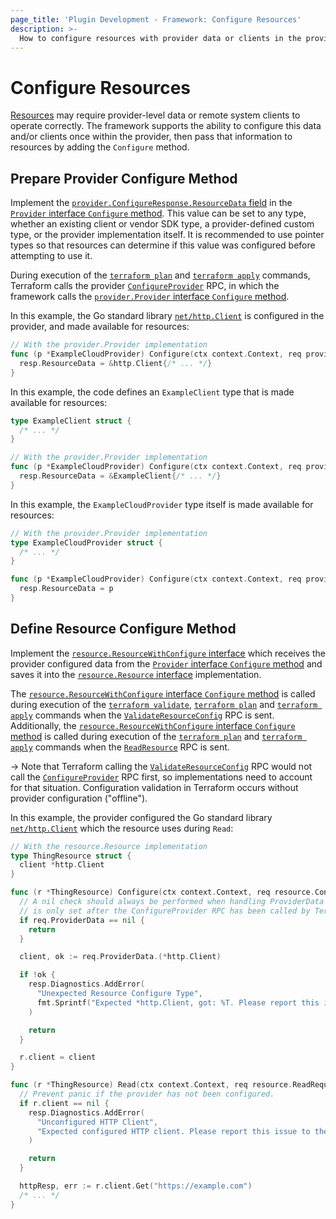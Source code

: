 ```yaml
---
page_title: 'Plugin Development - Framework: Configure Resources'
description: >-
  How to configure resources with provider data or clients in the provider development framework.
---
```


# Configure Resources

[Resources](/terraform/plugin/framework/resources) may require provider-level data or remote system clients to operate correctly. The framework supports the ability to configure this data and/or clients once within the provider, then pass that information to resources by adding the `Configure` method.

## Prepare Provider Configure Method

Implement the [`provider.ConfigureResponse.ResourceData` field](https://pkg.go.dev/github.com/hashicorp/terraform-plugin-framework/provider#ConfigureResponse.ResourceData) in the [`Provider` interface `Configure` method](https://pkg.go.dev/github.com/hashicorp/terraform-plugin-framework/provider#Provider.Configure). This value can be set to any type, whether an existing client or vendor SDK type, a provider-defined custom type, or the provider implementation itself. It is recommended to use pointer types so that resources can determine if this value was configured before attempting to use it.

During execution of the [`terraform plan`](/terraform/cli/commands/plan) and [`terraform apply`](/terraform/cli/commands/apply) commands, Terraform calls the provider [`ConfigureProvider`](/terraform/plugin/framework/internals/rpcs#configureprovider-rpc) RPC, in which the framework calls the [`provider.Provider` interface `Configure` method](https://pkg.go.dev/github.com/hashicorp/terraform-plugin-framework/provider#Provider.Configure).

In this example, the Go standard library [`net/http.Client`](https://pkg.go.dev/net/http#Client) is configured in the provider, and made available for resources:

```go
// With the provider.Provider implementation
func (p *ExampleCloudProvider) Configure(ctx context.Context, req provider.ConfigureRequest, resp *provider.ConfigureResponse) {
  resp.ResourceData = &http.Client{/* ... */}
}
```

In this example, the code defines an `ExampleClient` type that is made available for resources:

```go
type ExampleClient struct {
  /* ... */
}

// With the provider.Provider implementation
func (p *ExampleCloudProvider) Configure(ctx context.Context, req provider.ConfigureRequest, resp *provider.ConfigureResponse) {
  resp.ResourceData = &ExampleClient{/* ... */}
}
```

In this example, the `ExampleCloudProvider` type itself is made available for resources:

```go
// With the provider.Provider implementation
type ExampleCloudProvider struct {
  /* ... */
}

func (p *ExampleCloudProvider) Configure(ctx context.Context, req provider.ConfigureRequest, resp *provider.ConfigureResponse) {
  resp.ResourceData = p
}
```

## Define Resource Configure Method

Implement the [`resource.ResourceWithConfigure` interface](https://pkg.go.dev/github.com/hashicorp/terraform-plugin-framework/resource#ResourceWithConfigure) which receives the provider configured data from the [`Provider` interface `Configure` method](https://pkg.go.dev/github.com/hashicorp/terraform-plugin-framework/provider#Provider.Configure) and saves it into the [`resource.Resource` interface](https://pkg.go.dev/github.com/hashicorp/terraform-plugin-framework/resource#Resource) implementation.

The [`resource.ResourceWithConfigure` interface `Configure` method](https://pkg.go.dev/github.com/hashicorp/terraform-plugin-framework/resource#ResourceWithConfigure.Configure) is called during execution of the [`terraform validate`](/terraform/cli/commands/validate), [`terraform plan`](/terraform/cli/commands/plan) and [`terraform apply`](/terraform/cli/commands/apply) commands when the [`ValidateResourceConfig`](/terraform/plugin/framework/internals/rpcs#validateresourceconfig-rpc) RPC is sent. Additionally, the [`resource.ResourceWithConfigure` interface `Configure` method](https://pkg.go.dev/github.com/hashicorp/terraform-plugin-framework/resource#ResourceWithConfigure.Configure) is called during execution of the [`terraform plan`](/terraform/cli/commands/plan) and [`terraform apply`](/terraform/cli/commands/apply) commands when the [`ReadResource`](/terraform/plugin/framework/internals/rpcs#readresource-rpc) RPC is sent.

-> Note that Terraform calling the [`ValidateResourceConfig`](/terraform/plugin/framework/internals/rpcs#validateresourceconfig-rpc) RPC would not call the [`ConfigureProvider`](/terraform/plugin/framework/internals/rpcs#configureprovider-rpc) RPC first, so implementations need to account for that situation. Configuration validation in Terraform occurs without provider configuration ("offline").

In this example, the provider configured the Go standard library [`net/http.Client`](https://pkg.go.dev/net/http#Client) which the resource uses during `Read`:

```go
// With the resource.Resource implementation
type ThingResource struct {
  client *http.Client
}

func (r *ThingResource) Configure(ctx context.Context, req resource.ConfigureRequest, resp *resource.ConfigureResponse) {
  // A nil check should always be performed when handling ProviderData as it
  // is only set after the ConfigureProvider RPC has been called by Terraform.
  if req.ProviderData == nil {
    return
  }

  client, ok := req.ProviderData.(*http.Client)

  if !ok {
    resp.Diagnostics.AddError(
      "Unexpected Resource Configure Type",
      fmt.Sprintf("Expected *http.Client, got: %T. Please report this issue to the provider developers.", req.ProviderData),
    )

    return
  }

  r.client = client
}

func (r *ThingResource) Read(ctx context.Context, req resource.ReadRequest, resp *resource.ReadResponse) {
  // Prevent panic if the provider has not been configured.
  if r.client == nil {
    resp.Diagnostics.AddError(
      "Unconfigured HTTP Client",
      "Expected configured HTTP client. Please report this issue to the provider developers.",
    )

    return
  }

  httpResp, err := r.client.Get("https://example.com")
  /* ... */
}
```
